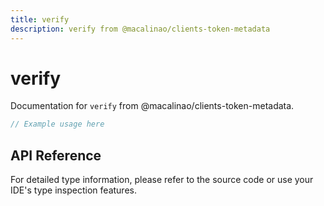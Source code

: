 ```yaml
---
title: verify
description: verify from @macalinao/clients-token-metadata
---
```


# verify

Documentation for `verify` from @macalinao/clients-token-metadata.

```typescript
// Example usage here
```

## API Reference

For detailed type information, please refer to the source code or use your IDE's type inspection features.
